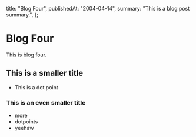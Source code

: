   title: "Blog Four",
  publishedAt: "2004-04-14",
  summary: "This is a blog post summary.",
};

# Blog Four

This is blog four.

## This is a smaller title

- This is a dot point

### This is an even smaller title

- more
- dotpoints
- yeehaw
